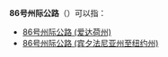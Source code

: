 '''86号州际公路'''（{{lang-en|'''Interstate 86, I-86'''}}）可以指：
* [[86号州际公路_(爱达荷州)|86号州际公路 (爱达荷州)]]
* [[86号州际公路_(宾夕法尼亚州至纽约州)|86号州际公路 (宾夕法尼亚州至纽约州)]]

{{disambig|cat=八字以上消歧義}}